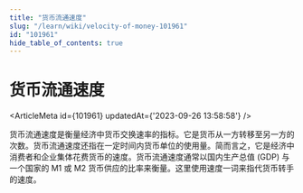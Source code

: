 ```yaml
---
title: "货币流通速度"
slug: "/learn/wiki/velocity-of-money-101961"
id: "101961"
hide_table_of_contents: true
---
```



# 货币流通速度

<ArticleMeta id={101961} updatedAt={'2023-09-26 13:58:58'} />
<div className='border-solid border-b border-t-0 my-4 border-[var(--ifm-color-gray-300)]' />

货币流通速度是衡量经济中货币交换速率的指标。它是货币从一方转移至另一方的次数。货币流通速度还指在一定时间内货币单位的使用量。简而言之，它是经济中消费者和企业集体花费货币的速度。货币流通速度通常以国内生产总值 (GDP) 与一个国家的 M1 或 M2 货币供应的比率来衡量。这里使用速度一词来指代货币转手的速度。
